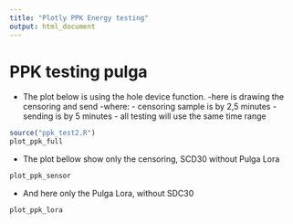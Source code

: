 ```yaml
---
title: "Plotly PPK Energy testing"
output: html_document
---
```

# PPK testing pulga

- The plot below is using the hole device function. 
  -here is drawing the censoring and send 
    -where: 
      - censoring sample is by 2,5 minutes
      - sending is by 5 minutes
      - all testing will use the same time range


``` r

source("ppk_test2.R")
plot_ppk_full

```


- The plot bellow show only the censoring, SCD30 without Pulga Lora

``` r

plot_ppk_sensor

```


- And here only the Pulga Lora, without SDC30


``` r

plot_ppk_lora

```
